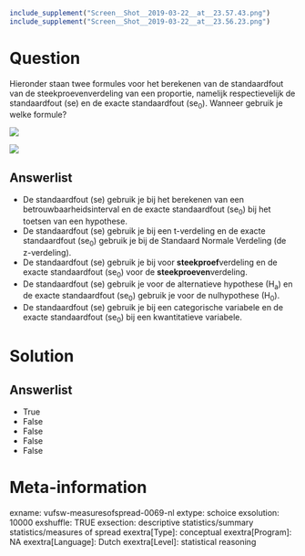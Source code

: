 ```r
include_supplement("Screen__Shot__2019-03-22__at__23.57.43.png")
include_supplement("Screen__Shot__2019-03-22__at__23.56.23.png")
```

Question
========
Hieronder staan twee formules voor het berekenen van de standaardfout
van de steekproevenverdeling van een proportie, namelijk respectievelijk
de standaardfout (se) en de exacte standaardfout (se<sub>0</sub>).
Wanneer gebruik je welke formule?   
  
![](Screen__Shot__2019-03-22__at__23.57.43.png)
  
![](Screen__Shot__2019-03-22__at__23.56.23.png)

Answerlist
----------
* De standaardfout (se) gebruik je bij het berekenen van een
  betrouwbaarheidsinterval en de exacte standaardfout (se<sub>0</sub>) bij
  het toetsen van een hypothese.
* De standaardfout (se) gebruik je bij een t-verdeling en de exacte
  standaardfout (se<sub>0</sub>) gebruik je bij de Standaard Normale
  Verdeling (de z-verdeling).
* De standaardfout (se) gebruik je bij voor **steekproef**verdeling en de
  exacte standaardfout (se<sub>0</sub>) voor de **steekproeven**verdeling.
* De standaardfout (se) gebruik je voor de alternatieve
  hypothese (H<sub>a</sub>) en de exacte standaardfout (se<sub>0</sub>)
  gebruik je voor de nulhypothese (H<sub>0</sub>).
* De standaardfout (se) gebruik je bij een categorische variabele en de
  exacte standaardfout (se<sub>0</sub>) bij een kwantitatieve variabele.

Solution
========










Answerlist
----------
* True
* False
* False
* False
* False

Meta-information
================
exname: vufsw-measuresofspread-0069-nl
extype: schoice
exsolution: 10000
exshuffle: TRUE
exsection: descriptive statistics/summary statistics/measures of spread
exextra[Type]: conceptual
exextra[Program]: NA
exextra[Language]: Dutch
exextra[Level]: statistical reasoning

